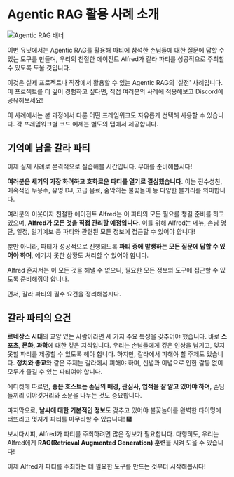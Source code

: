 # Agentic RAG 활용 사례 소개

![Agentic RAG 배너](https://huggingface.co/datasets/agents-course/course-images/resolve/main/en/unit3/agentic-rag/thumbnail.jpg)

이번 유닛에서는 Agentic RAG를 활용해 파티에 참석한 손님들에 대한 질문에 답할 수 있는 도구를 만들며, 우리의 친절한 에이전트 Alfred가 갈라 파티를 성공적으로 주최할 수 있도록 도울 것입니다.

<Tip>
이것은 실제 프로젝트나 직장에서 활용할 수 있는 Agentic RAG의 '실전' 사례입니다. 이 프로젝트를 더 깊이 경험하고 싶다면, 직접 여러분의 사례에 적용해보고 Discord에 공유해보세요!
</Tip>

이 사례에서는 본 과정에서 다룬 어떤 프레임워크도 자유롭게 선택해 사용할 수 있습니다. 각 프레임워크별 코드 예제는 별도의 탭에서 제공합니다.

## 기억에 남을 갈라 파티

이제 실제 사례로 본격적으로 실습해볼 시간입니다. 무대를 준비해봅시다!

**여러분은 세기의 가장 화려하고 호화로운 파티를 열기로 결심했습니다.** 이는 진수성찬, 매혹적인 무용수, 유명 DJ, 고급 음료, 숨막히는 불꽃놀이 등 다양한 볼거리를 의미합니다.

여러분의 이웃이자 친절한 에이전트 Alfred는 이 파티의 모든 필요를 챙길 준비를 하고 있으며, **Alfred가 모든 것을 직접 관리할 예정입니다.** 이를 위해 Alfred는 메뉴, 손님 명단, 일정, 일기예보 등 파티와 관련된 모든 정보에 접근할 수 있어야 합니다!

뿐만 아니라, 파티가 성공적으로 진행되도록 **파티 중에 발생하는 모든 질문에 답할 수 있어야 하며**, 예기치 못한 상황도 처리할 수 있어야 합니다.

Alfred 혼자서는 이 모든 것을 해낼 수 없으니, 필요한 모든 정보와 도구에 접근할 수 있도록 준비해줘야 합니다.

먼저, 갈라 파티의 필수 요건을 정리해봅시다.

## 갈라 파티의 요건

**르네상스 시대**의 교양 있는 사람이라면 세 가지 주요 특성을 갖추어야 했습니다.
바로 **스포츠, 문화, 과학**에 대한 깊은 지식입니다. 우리는 손님들에게 깊은 인상을 남기고, 잊지 못할 파티를 제공할 수 있도록 해야 합니다.
하지만, 갈라에서 피해야 할 주제도 있습니다. **정치와 종교**와 같은 주제는 갈라에서 피해야 하며, 신념과 이념으로 인한 갈등 없이 모두가 즐길 수 있는 파티여야 합니다.

에티켓에 따르면, **좋은 호스트는 손님의 배경, 관심사, 업적을 잘 알고 있어야 하며**, 손님들끼리 이야깃거리와 소문을 나누는 것도 중요합니다.

마지막으로, **날씨에 대한 기본적인 정보**도 갖추고 있어야 불꽃놀이를 완벽한 타이밍에 터뜨리고 멋지게 파티를 마무리할 수 있습니다! 🎆

보시다시피, Alfred가 파티를 주최하려면 많은 정보가 필요합니다.
다행히도, 우리는 Alfred에게 **RAG(Retrieval Augmented Generation) 훈련**을 시켜 도울 수 있습니다!

이제 Alfred가 파티를 주최하는 데 필요한 도구를 만드는 것부터 시작해봅시다! 